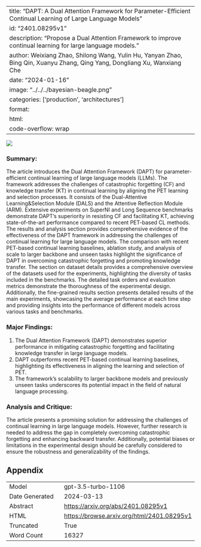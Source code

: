 
---
title: "DAPT: A Dual Attention Framework for Parameter-Efficient Continual Learning of Large Language Models"
id: "2401.08295v1"
description: "Propose a Dual Attention Framework to improve continual learning for large language models."
author: Weixiang Zhao, Shilong Wang, Yulin Hu, Yanyan Zhao, Bing Qin, Xuanyu Zhang, Qing Yang, Dongliang Xu, Wanxiang Che
date: "2024-01-16"
image: "../../../bayesian-beagle.png"
categories: ['production', 'architectures']
format:
  html:
    code-overflow: wrap
---

![](../../../bayesian-beagle.png)

### Summary:

The article introduces the Dual Attention Framework (DAPT) for parameter-efficient continual learning of large language models (LLMs). The framework addresses the challenges of catastrophic forgetting (CF) and knowledge transfer (KT) in continual learning by aligning the PET learning and selection processes. It consists of the Dual-Attentive Learning&Selection Module (DALS) and the Attentive Reflection Module (ARM). Extensive experiments on SuperNI and Long Sequence benchmarks demonstrate DAPT's superiority in resisting CF and facilitating KT, achieving state-of-the-art performance compared to recent PET-based CL methods. The results and analysis section provides comprehensive evidence of the effectiveness of the DAPT framework in addressing the challenges of continual learning for large language models. The comparison with recent PET-based continual learning baselines, ablation study, and analysis of scale to larger backbone and unseen tasks highlight the significance of DAPT in overcoming catastrophic forgetting and promoting knowledge transfer. The section on dataset details provides a comprehensive overview of the datasets used for the experiments, highlighting the diversity of tasks included in the benchmarks. The detailed task orders and evaluation metrics demonstrate the thoroughness of the experimental design. Additionally, the fine-grained results section presents detailed results of the main experiments, showcasing the average performance at each time step and providing insights into the performance of different models across various tasks and benchmarks.

### Major Findings:
1. The Dual Attention Framework (DAPT) demonstrates superior performance in mitigating catastrophic forgetting and facilitating knowledge transfer in large language models.
2. DAPT outperforms recent PET-based continual learning baselines, highlighting its effectiveness in aligning the learning and selection of PET.
3. The framework's scalability to larger backbone models and previously unseen tasks underscores its potential impact in the field of natural language processing.

### Analysis and Critique:
The article presents a promising solution for addressing the challenges of continual learning in large language models. However, further research is needed to address the gap in completely overcoming catastrophic forgetting and enhancing backward transfer. Additionally, potential biases or limitations in the experimental design should be carefully considered to ensure the robustness and generalizability of the findings.

## Appendix

|          |          |
|----------|----------|
| Model     | gpt-3.5-turbo-1106       |
| Date Generated     | 2024-03-13       |
| Abstract | [https://arxiv.org/abs/2401.08295v1](https://arxiv.org/abs/2401.08295v1)        |
| HTML     | [https://browse.arxiv.org/html/2401.08295v1](https://browse.arxiv.org/html/2401.08295v1)       |
| Truncated       | True       |
| Word Count       | 16327       |